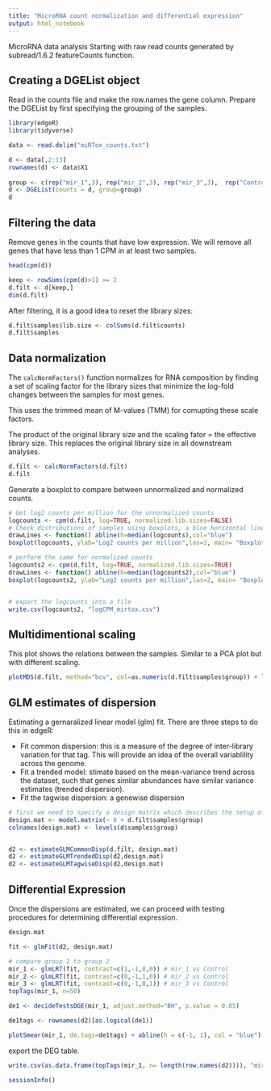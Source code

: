 ---
title: "MicroRNA count normalization and differential expression"
output: html_notebook
---

MicroRNA data analysis Starting with raw read counts generated by subread/1.6.2 featureCounts function.


## Creating a DGEList object


Read in the counts file and make the row.names the gene column. Prepare the DGEList by first specifying the grouping of the samples. 

```{r echo=TRUE}
library(edgeR)
library(tidyverse)

data <- read.delim("miRTox_counts.txt") 

d <- data[,2:13]
rownames(d) <- data$X1
 
group <- c(rep("mir_1",3), rep("mir_2",3), rep("mir_3",3),  rep("Control",3))
d <- DGEList(counts = d, group=group)
d
```


## Filtering the data
Remove genes in the counts that have low expression. We will remove all genes that have less than 1 CPM in at least two samples. 

```{r echo=TRUE}
head(cpm(d))

keep <- rowSums(cpm(d)>1) >= 2
d.filt <- d[keep,]
dim(d.filt)

```

After filtering, it is a good idea to reset the library sizes:
```{r}
d.filt$samples$lib.size <- colSums(d.filt$counts)
d.filt$samples
```


## Data normalization

The `calcNormFactors()` function normalizes for RNA composition by finding a set of scaling factor for the library sizes that minimize the log-fold changes between the samples for most genes. 

This uses the trimmed mean of M-values (TMM) for comupting these scale factors. 

The product of the original library size and the scaling fator = the effective library size. This replaces the original library size in all downstream analyses. 
```{r echo=TRUE}
d.filt <- calcNormFactors(d.filt)
d.filt
```

Generate a boxplot to compare between unnormalized and normalized counts. 
```{r}
# Get log2 counts per million for the unnormalized counts
logcounts <- cpm(d.filt, log=TRUE, normalized.lib.sizes=FALSE)
# Check distributions of samples using boxplots, a blue horizontal line that corresponds to the median logCPM
drawLines <- function() abline(h=median(logcounts),col="blue")
boxplot(logcounts, ylab="Log2 counts per million",las=2, main= "Boxplots of logCPMs unnormalized"); drawLines()

# perform the same for normalized counts
logcounts2 <- cpm(d.filt, log=TRUE, normalized.lib.sizes=TRUE)
drawLines <- function() abline(h=median(logcounts2),col="blue")
boxplot(logcounts2, ylab="Log2 counts per million",las=2, main= "Boxplots of logCPMs normalized"); drawLines()


# export the logcounts into a file
write.csv(logcounts2, "logCPM_mirtox.csv")
```


## Multidimentional scaling
This plot shows the relations between the samples. Similar to a PCA plot but with different scaling.
```{r fig.height=6, fig.width=8, message=FALSE, warning=FALSE}
plotMDS(d.filt, method="bcv", col=as.numeric(d.filt$samples$group)) + legend("bottomleft", as.character(unique(d.filt$samples$group)), col=1:3, pch=20)
```

## GLM estimates of dispersion

Estimating a gernaralized linear model (glm) fit. There are three steps to do this in edgeR:

- Fit common dispersion: this is a measure of the degree of inter-library variation for that tag. This will provide an idea of the overall variablility across the genome.
- Fit a trended model: stimate based on the mean-variance trend across the dataset, such that genes similar abundances have similar variance estimates (trended dispersion).
- Fit the tagwise dispersion: a genewise dispersion

```{r echo=TRUE}
# first we need to specify a design matrix which describes the setup of the experiment.
design.mat <- model.matrix(~ 0 + d.filt$samples$group)
colnames(design.mat) <- levels(d$samples$group)


d2 <- estimateGLMCommonDisp(d.filt, design.mat)
d2 <- estimateGLMTrendedDisp(d2,design.mat)
d2 <- estimateGLMTagwiseDisp(d2,design.mat)
```

## Differential Expression

Once the dispersions are estimated, we can proceed with testing procedures for determining differential expression. 
```{r}
design.mat
```

```{r}
fit <- glmFit(d2, design.mat)

# compare group 1 to group 2
mir_1 <- glmLRT(fit, contrast=c(1,-1,0,0)) # mir_1 vs Control
mir_2 <- glmLRT(fit, contrast=c(0,-1,1,0)) # mir_2 vs Control
mir_3 <- glmLRT(fit, contrast=c(0,-1,0,1)) # mir_3 vs Control
topTags(mir_1, n=50)
```

```{r echo=FALSE, message=FALSE, warning=FALSE, fig.align=center}
de1 <- decideTestsDGE(mir_1, adjust.method="BH", p.value = 0.05)

de1tags <- rownames(d2)[as.logical(de1)]

plotSmear(mir_1, de.tags=de1tags) + abline(h = c(-1, 1), col = "blue")
```

export the DEG table.
```{r echo=TRUE}
write.csv(as.data.frame(topTags(mir_1, n= length(row.names(d2)))), "mir1_DEGS_edgeR.csv" )
```

```{r}
sessionInfo()
```

